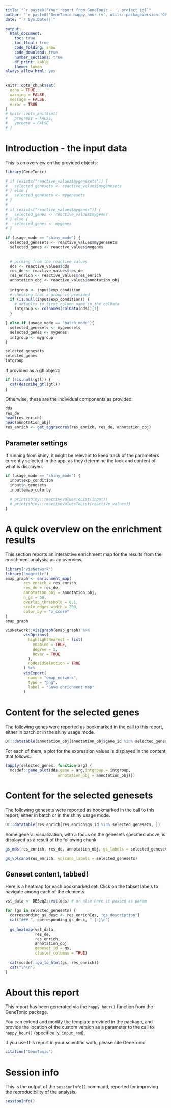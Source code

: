 ```yaml
---
title: "`r paste0('Your report from GeneTonic - ', project_id)`"
author: "`r paste0('GeneTonic happy_hour (v', utils::packageVersion('GeneTonic'), ')')`"
date: "`r Sys.Date()`"

output: 
  html_document:
    toc: true
    toc_float: true
    code_folding: show
    code_download: true
    number_sections: true
    df_print: kable
    theme: lumen
always_allow_html: yes
---
```


```r
knitr::opts_chunk$set(
  echo = TRUE, 
  warning = FALSE, 
  message = FALSE,
  error = TRUE
)
# knitr::opts_knit$set(
#   progress = FALSE, 
#   verbose = FALSE
# )
```


# Introduction - the input data

<!-- ideas: -->

<!-- - differentiate the content based on batch running vs generated at runtime? -->
<!-- - print out the values of input$... objects. So one can just repeat them ;) -->

This is an overview on the provided objects:

```r
library(GeneTonic)
```


```r
# if (exists("reactive_values$mygenesets")) {
#   selected_genesets <- reactive_values$mygenesets
# } else {
#   selected_genesets <- mygenesets
# }
# 
# if (exists("reactive_values$mygenes")) {
#   selected_genes <- reactive_values$mygenes
# } else {
#   selected_genes <- mygenes
# }

if (usage_mode == "shiny_mode") {
  selected_genesets <- reactive_values$mygenesets
  selected_genes <- reactive_values$mygenes
  
  
  # picking from the reactive values
  dds <- reactive_values$dds
  res_de <- reactive_values$res_de
  res_enrich <- reactive_values$res_enrich
  annotation_obj <- reactive_values$annotation_obj
  
  intgroup <- input$exp_condition
  # checking that a group is provided
  if (is.null(input$exp_condition)) {
    # defaults to first column name in the colData
    intgroup <- colnames(colData(dds))[1]
  }
  
} else if (usage_mode == "batch_mode"){
  selected_genesets <- mygenesets
  selected_genes <- mygenes
  intgroup <- mygroup
}

selected_genesets
selected_genes
intgroup
```

If provided as a gtl object:

```r
if (!is.null(gtl)) {
  cat(describe_gtl(gtl))
}
```

Otherwise, these are the individual components as provided:

```r
dds
res_de
head(res_enrich)
head(annotation_obj)
res_enrich <- get_aggrscores(res_enrich, res_de, annotation_obj)
```

## Parameter settings 

If running from shiny, it might be relevant to keep track of the parameters currently selected in the app, as they determine the look and content of what is displayed.

```r
if (usage_mode == "shiny_mode") {
  input$exp_condition
  input$n_genesets
  input$emap_colorby
  
  # print(shiny::reactiveValuesToList(input))
  # print(shiny::reactiveValuesToList(reactive_values))
} 
```

# A quick overview on the enrichment results

This section reports an interactive enrichment map for the results from the enrichment analysis, as an overview.

```r
library("visNetwork")
library("magrittr")
emap_graph <- enrichment_map(
        res_enrich = res_enrich,
        res_de = res_de,
        annotation_obj = annotation_obj,
        n_gs = 50,
        overlap_threshold = 0.1,
        scale_edges_width = 200,
        color_by = "z_score"
)
emap_graph

visNetwork::visIgraph(emap_graph) %>%
        visOptions(
          highlightNearest = list(
            enabled = TRUE,
            degree = 1,
            hover = TRUE
          ),
          nodesIdSelection = TRUE
        ) %>%
        visExport(
          name = "emap_network",
          type = "png",
          label = "Save enrichment map"
        )
```



# Content for the selected genes

The following genes were reported as bookmarked in the call to this report, either in batch or in the shiny usage mode.

```r
DT::datatable(annotation_obj[annotation_obj$gene_id %in% selected_genes, ])
```

For each of them, a plot for the expression values is displayed in the content that follows.

```r
lapply(selected_genes, function(arg) {
  mosdef::gene_plot(dds,gene = arg,intgroup = intgroup, 
                       annotation_obj = annotation_obj)})
```

# Content for the selected genesets

The following genesets were reported as bookmarked in the call to this report, either in batch or in the shiny usage mode.

```r
DT::datatable(res_enrich[res_enrich$gs_id %in% selected_genesets, ])
```

Some general visualization, with a focus on the genesets specified above, is displayed as a result of the following chunk.

```r
gs_mds(res_enrich, res_de, annotation_obj, gs_labels = selected_genesets)

gs_volcano(res_enrich, volcano_labels = selected_genesets)
```

## Geneset content, tabbed! {.tabset .tabset-fade}

Here is a heatmap for each bookmarked set.
Click on the tabset labels to navigate among each of the elements.

```r
vst_data <- DESeq2::vst(dds) # or also have it passed as param

for (gs in selected_genesets) {
  corresponding_gs_desc <- res_enrich[gs, "gs_description"]
  cat("### ", corresponding_gs_desc, " {-}\n")
  
  gs_heatmap(vst_data, 
             res_de, 
             res_enrich, 
             annotation_obj, 
             geneset_id = gs, 
             cluster_columns = TRUE)
  
  cat(mosdef::go_to_html(gs, res_enrich))
  cat("\n\n")
}
```


# About this report

This report has been generated via the `happy_hour()` function from the GeneTonic package.

You can extend and modify the template provided in the package, and provide the location of the custom version as a parameter to the call to `happy_hour()` (specifically, `input_rmd`).

If you use this report in your scientific work, please cite GeneTonic:

```r
citation("GeneTonic")
```


# Session info {-}

This is the output of the `sessionInfo()` command, reported for improving the reproducibility of the analysis.

```r
sessionInfo()
```

